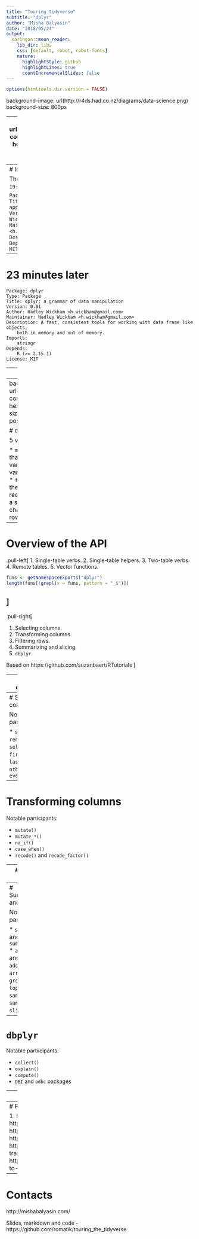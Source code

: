 ```yaml
---
title: "Touring tidyverse"
subtitle: "dplyr"
author: "Misha Balyasin"
date: "2018/05/24"
output:
  xaringan::moon_reader:
    lib_dir: libs
    css: [default, robot, robot-fonts]
    nature:
      highlightStyle: github
      highlightLines: true
      countIncrementalSlides: false
---
```


```r
options(htmltools.dir.version = FALSE)
```

background-image: url(http://r4ds.had.co.nz/diagrams/data-science.png)
background-size: 800px

---
background-image: url(https://www.rstudio.com/wp-content/uploads/2015/01/dplyr-hexbin-logo.png)
background-size: 100px
background-position: 90% 8%

# dplyr

has three main goals:

1. Identify the most important data manipulation verbs and make them easy to use from R.

2. Provide blazing fast performance for in-memory data by writing key pieces in C++ (using Rcpp)

3. Use the same interface to work with data no matter where it's stored, whether in a data frame, a data table or database.


---
# Initial commit of dplyr

The year was 2012... (`2012-10-28 19:37` to be precise)

```
Package: plyr2
Type: Package
Title: Tools for splitting, applying and combining data
Version: 0.01
Author: Hadley Wickham <h.wickham@gmail.com>
Maintainer: Hadley Wickham <h.wickham@gmail.com>
Description: ddply on crack
Depends:
    R (>= 2.15.1)
License: MIT
```

---
# 23 minutes later

```
Package: dplyr
Type: Package
Title: dplyr: a grammar of data manipulation
Version: 0.01
Author: Hadley Wickham <h.wickham@gmail.com>
Maintainer: Hadley Wickham <h.wickham@gmail.com>
Description: A fast, consistent tools for working with data frame like objects,
    both in memory and out of memory.
Imports:
    stringr
Depends:
    R (>= 2.15.1)
License: MIT
```

---
# Current state

1. `dplyr` replaced `plyr` to specialize on data frames.
2. Current version - `r packageVersion("dplyr")`.
3. https://github.com/tidyverse/dplyr
4. Developed by __Hadley Wickham__, Romain François, Lionel Henry, Kirill Müller.
5. 5000+ commits by 151 contributors.

---
background-image: url(https://www.rstudio.com/wp-content/uploads/2015/01/dplyr-hexbin-logo.png)
background-size: 100px
background-position: 90% 8%

# dplyr

5 verbs:

* `mutate()` adds new variables that are functions of existing variables
* `select()` picks variables based on their names.
* `filter()` picks cases based on their values.
* `summarise()` reduces multiple values down to a single summary.
* `arrange()` changes the ordering of the rows.



---
# Overview of the API
.pull-left[
1. Single-table verbs.
2. Single-table helpers.
3. Two-table verbs.
4. Remote tables.
5. Vector functions.

```r
funs <- getNamespaceExports("dplyr")
length(funs[!grepl(x = funs, pattern = "_$")])
```

]
--
.pull-right[

1. Selecting columns.
2. Transforming columns.
3. Filtering rows.
4. Summarizing and slicing.
5. `dbplyr`.

Based on https://github.com/suzanbaert/RTutorials
]

---
# Not covered

1. Joins (`inner_join()`, `left_join()` etc.).
2. `group_by_*()`.
3. Binding (`bind_rows()`, `bind_cols()`, `combine()`).
4. Cumulative functions (`cumall()`, `cumany()` etc.).
5. Windowing functions (`?ranking` for the full list).

---
# Selecting columns

Notable participants:

* `select()`
* `rename()`
* `select_*()`
* `first()`, `last()`, `nth()`
* `everything()`

---
# Transforming columns

Notable participants:

* `mutate()`
* `mutate_*()`
* `na_if()`
* `case_when()`
* `recode()` and `recode_factor()`

---
# Filtering rows

Notable partiicipants:

* `filter()`
* `filter_*()`
* `near()`, `between()`
* `any_vars()` and `all_vars()`

---
# Summarizing and slicing

Notable partiicipants:

* `summarize()` and `summarize_*()`
* `add_tally()` and `add_count()`
* `arrange()`
* `group_by()`
* `top_n()`, `sample_frac()`, `sample_n()`, `slice()`
* `do()`

---
# `dbplyr`

Notable partiicipants:

* `collect()`
* `explain()`
* `compute()`
* `DBI` and `odbc` packages


---
# Alternatives

* `data.table`
> data.table builds on base R functionality to reduce 2 types of time: programming time (easier to write, read, debug and maintain), and compute time (fast and memory efficient).

* [`rquery`](https://github.com/WinVector/rquery) + [`rqdatatable`](https://github.com/WinVector/rqdatatable)

* others?

---
# Resources

1. https://dplyr.tidyverse.org/index.html
2. http://r4ds.had.co.nz/transform.html
3. https://suzan.rbind.io/2018/01/dplyr-tutorial-1/
4. https://dplyr.tidyverse.org/reference/index.html
5. https://github.com/rstudio/cheatsheets/blob/master/data-transformation.pdf
6. https://www.nielsenmark.us/2018/07/07/connecting-r-to-postgresql-on-linux/

---
# Contacts

http://mishabalyasin.com/

Slides, markdown and code - https://github.com/romatik/touring_the_tidyverse
